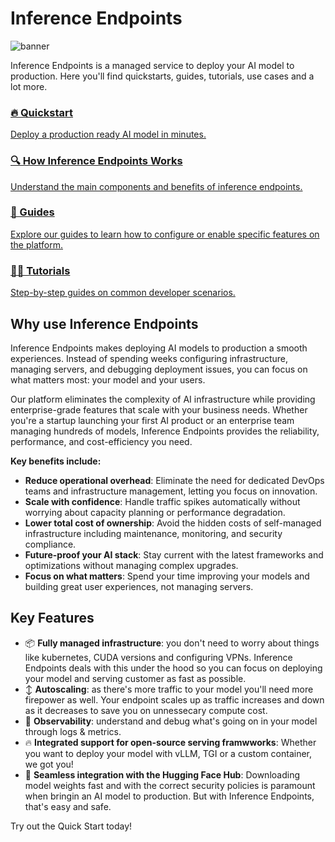# Inference Endpoints

![banner](https://raw.githubusercontent.com/huggingface/hf-endpoints-documentation/main/assets/banner.png)

Inference Endpoints is a managed service to deploy your AI model to production.
Here you'll find quickstarts, guides, tutorials, use cases and a lot more.

<div class="grid grid-cols-1 md:grid-cols-2 gap-4">
  
  <a
    class="!no-underline pb-8 pr-4 block rounded-xl border border-gray-200 dark:border-gray-800 bg-gradient-to-br from-blue-50 to-white dark:from-blue-900/20 dark:to-gray-900/10 hover:shadow-xl transition-all leading-none flex flex-col h-full"
    href="./quick_start.mdx"
    >
    <h3 class="font-semibold text-gray-900 dark:text-white mb-1 leading-none pt-4 mt-0 pl-4">🔥 Quickstart</h3>
    <p class="text-sm text-gray-600 dark:text-gray-400 leading-snug pl-4 flex-grow">
      Deploy a production ready AI model in minutes.
    </p>
  </a>

  <a 
    class="!no-underline pb-8 pr-4 block rounded-xl border border-gray-200 dark:border-gray-800 bg-gradient-to-br from-indigo-50 to-white dark:from-indigo-900/20 dark:to-gray-900/10 hover:shadow-xl transition-all leading-none flex flex-col h-full"
    href="./quick_start.mdx"
    >
    <h3 class="font-semibold text-gray-900 dark:text-white mb-1 leading-none pt-4 mt-0 pl-4">🔍 How Inference Endpoints Works</h3>
    <p class="text-sm text-gray-600 dark:text-gray-400 leading-snug pl-4 flex-grow">
      Understand the main components and benefits of inference endpoints.
    </p>
  </a>

  <a 
    class="!no-underline pb-8 pr-4 block rounded-xl border border-gray-200 dark:border-gray-800 bg-gradient-to-br from-red-50 to-white dark:from-red-900/20 dark:to-gray-900/10 hover:shadow-xl transition-all leading-none flex flex-col h-full"
    href="./quick_start.mdx"
    >
    <h3 class="font-semibold text-gray-900 dark:text-white mb-1 leading-none pt-4 mt-0 pl-4">📖 Guides</h3>
    <p class="text-sm text-gray-600 dark:text-gray-400 leading-snug pl-4 flex-grow">
      Explore our guides to learn how to configure or enable specific features on the platform.
    </p>
  </a>

  <a
    class="!no-underline pb-8 pr-4 block rounded-xl border border-gray-200 dark:border-gray-800 bg-gradient-to-br from-green-50 to-white dark:from-green-900/20 dark:to-gray-900/10 hover:shadow-xl transition-all leading-none flex flex-col h-full"
    href="./quick_start.mdx"
    >
    <h3 class="font-semibold text-gray-900 dark:text-white mb-1 leading-none pt-4 mt-0 pl-4">🧑‍💻 Tutorials</h3>
    <p class="text-sm text-gray-600 dark:text-gray-400 leading-snug pl-4 flex-grow">
      Step-by-step guides on common developer scenarios.
    </p>
  </a>
</div>

## Why use Inference Endpoints

Inference Endpoints makes deploying AI models to production a smooth experiences. Instead of spending weeks configuring infrastructure, managing servers, and debugging deployment issues, you can focus on what matters most: your model and your users.

Our platform eliminates the complexity of AI infrastructure while providing enterprise-grade features that scale with your business needs. Whether you're a startup launching your first AI product or an enterprise team managing hundreds of models, Inference Endpoints provides the reliability, performance, and cost-efficiency you need.

**Key benefits include:**
- **Reduce operational overhead**: Eliminate the need for dedicated DevOps teams and infrastructure management, letting you focus on innovation.
- **Scale with confidence**: Handle traffic spikes automatically without worrying about capacity planning or performance degradation.
- **Lower total cost of ownership**: Avoid the hidden costs of self-managed infrastructure including maintenance, monitoring, and security compliance.
- **Future-proof your AI stack**: Stay current with the latest frameworks and optimizations without managing complex upgrades.
- **Focus on what matters**: Spend your time improving your models and building great user experiences, not managing servers.

## Key Features 
- 📦 **Fully managed infrastructure**: you don't need to worry about things like kubernetes, CUDA versions and configuring VPNs. Inference Endpoints deals with this under the hood so you can focus on deploying your model and serving customer as fast as possible.
- ↕️ **Autoscaling**: as there's more traffic to your model you'll need more firepower as well. Your endpoint scales up as traffic increases and down as it decreases to save you on unnessecary compute cost. 
- 👀 **Observability**: understand and debug what's going on in your model through logs & metrics.
- 🔥 **Integrated support for open-source serving framwworks**: Whether you want to deploy your model with vLLM, TGI or a custom container, we got you!
- 🤗 **Seamless integration with the Hugging Face Hub**: Downloading model weights fast and with the correct security policies is paramount when bringin an AI model to production. But with Inference Endpoints, that's easy and safe.

Try out the Quick Start today!

